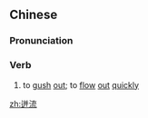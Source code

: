 ==Chinese==
{{zh-forms}}

===Pronunciation===
{{zh-pron
|m=bèngliú
|cat=v
}}

===Verb===
{{zh-verb}}

# {{lb|zh|literary}} to [[gush]] [[out]]; to [[flow]] [[out]] [[quickly]]

[[zh:迸流]]